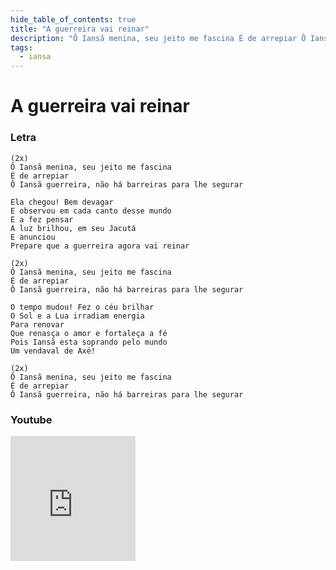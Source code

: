 ```yaml
---
hide_table_of_contents: true
title: "A guerreira vai reinar"
description: "Ô Iansã menina, seu jeito me fascina É de arrepiar Ô Iansã guerreira, não há barreiras para lhe segurar Ela chegou! Bem devagar E observou em cada canto desse mundo E a fez pensar A luz brilhou, em seu Jacutá E anunciou Prepare que a guerreira agora vai reinar Ô Iansã menina, seu jeito me fascina É de arrepiar Ô Iansã guerreira, não há barreiras para lhe segurar O tempo mudou! Fez o céu brilhar O Sol e a Lua irradiam energia Para renovar Que renasça o amor e fortaleça a fé Pois Iansã esta soprando pelo mundo Um vendaval de Axé! Ô Iansã menina, seu jeito me fascina É de arrepiar Ô Iansã guerreira, não há barreiras para lhe segurar"
tags:
  - iansa
---
```


# A guerreira vai reinar

### Letra

```text
(2x)
Ô Iansã menina, seu jeito me fascina
É de arrepiar
Ô Iansã guerreira, não há barreiras para lhe segurar

Ela chegou! Bem devagar
E observou em cada canto desse mundo
E a fez pensar
A luz brilhou, em seu Jacutá
E anunciou
Prepare que a guerreira agora vai reinar

(2x)
Ô Iansã menina, seu jeito me fascina
É de arrepiar
Ô Iansã guerreira, não há barreiras para lhe segurar

O tempo mudou! Fez o céu brilhar
O Sol e a Lua irradiam energia
Para renovar
Que renasça o amor e fortaleça a fé
Pois Iansã esta soprando pelo mundo
Um vendaval de Axé!

(2x)
Ô Iansã menina, seu jeito me fascina
É de arrepiar
Ô Iansã guerreira, não há barreiras para lhe segurar
```

### Youtube

<iframe
  width="200"
  height="200"
  src="https://www.youtube.com/embed/LeeLdl3eK0w"
  title="YouTube video player"
  frameborder="0"
  allow="accelerometer; autoplay; clipboard-write; encrypted-media; gyroscope; picture-in-picture; web-share"
  referrerpolicy="strict-origin-when-cross-origin"
  allowfullscreen
></iframe>